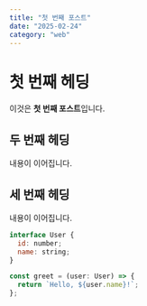 ```yaml
---
title: "첫 번째 포스트"
date: "2025-02-24"
category: "web"
---
```


# 첫 번째 헤딩

이것은 **첫 번째 포스트**입니다.

## 두 번째 헤딩

내용이 이어집니다.

## 세 번째 헤딩

내용이 이어집니다.

```javascript
interface User {
  id: number;
  name: string;
}

const greet = (user: User) => {
  return `Hello, ${user.name}!`;
};
```
